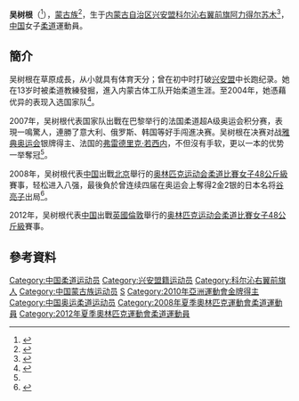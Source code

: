 {{Infobox sportsperson
| headercolor    = #F0E68C
| name           = 吴树根
| image          = 
| imagesize      =
| caption        =
| birthname      =
| fullname       =
| nickname       =
| nationality    = 
| residence      =
| birthdate      = {{birth_date_and_age|1987|8|26}}<ref name="a1"/>
| birthplace     = {{CHN}}[[内蒙古自治区|内蒙古自治区]][[兴安盟|兴安盟]][[科尔沁右翼前旗|科尔沁右翼前旗]]
| height         = {{height|m=1.53}}<ref name="a1"/>
| weight         = {{weight|kg=48}}<ref name="a1"/>
| website        = 
| country        = {{CHN}}
| sport          = 女子[[柔道|柔道]]
| collegeteam    =
| club           =
| team           =
| turnedpro      =
| coach          = [[杨宏军|杨宏军]]<ref name="a1"/>
| retired        =
| coaching       =
| worlds         =
| regionals      =
| nationals      =
| olympics       =
| paralympics    =
| highestranking =
| pb             =
| medaltemplates = 
{{MedalCompetition | [[亞洲運動會|亞洲運動會]]}}
{{MedalGold  | [[2010年亞洲運動會|2010年 廣州]] | [[2010年亞洲運動會柔道比賽|48公斤級]] }}
| show-medals    = yes
}}
'''吴树根'''（{{bd|1987年|8月26日|catIdx=W}}<ref name="a1">{{Cite web|url=http://2012teamchina.olympic.cn/index.php/personview/persons/16351|title=2012伦敦奥运会中国体育代表团成员名录 - 吴树根|accessdate=2014-07-13|author=|date=|work=|publisher=中国奥委会网|language=Zh-hans|archive-date=2012-08-15|archive-url=https://web.archive.org/web/20120815034037/http://2012teamchina.olympic.cn/index.php/personview/persons/16351|dead-url=yes}}</ref>），[[蒙古族|蒙古族]]<ref>{{Cite web|url=http://szb.northnews.cn/nmgrb/html/2008-08/08/content_121568.htm|title=让我们一起看奥运|accessdate=2014-07-13|author=记者：孙一帆、阿荣|date=2008年8月8日|work=|publisher=内蒙古日报社--数字报刊|language=Zh-hans|deadurl=yes|archiveurl=https://web.archive.org/web/20160306011754/http://szb.northnews.cn/nmgrb/html/2008-08/08/content_121568.htm|archivedate=2016年3月6日}}</ref>，生于[[内蒙古自治区|内蒙古自治区]][[兴安盟|兴安盟]][[科尔沁右翼前旗|科尔沁右翼前旗]][[阿力得尔苏木|阿力得尔苏木]]<ref>{{Cite web |url=http://www.northnews.cn/2012/0731/867423.shtml |title=刘剑夕慰问兴安盟籍奥运选手吴树根父母 |accessdate=2014-07-13 |author=记者：郭磊，编辑：胡浩 |date=2012年7月31日 |work= |publisher=正北方网，来源：兴安日报 |language=Zh-hans |deadurl=yes |archiveurl=https://web.archive.org/web/20140714155009/http://www.northnews.cn/2012/0731/867423.shtml |archivedate=2014年7月14日 }}</ref>，[[中国|中国]]女子[[柔道|柔道]]運動員。

==簡介==
吴树根在草原成長，从小就具有体育天分；曾在初中时打破[[兴安盟|兴安盟]]中长跑纪录。她在13岁时被柔道教練發掘，進入内蒙古体工队开始柔道生涯。至2004年，她憑藉优异的表现入选国家队<ref name="搜狐体育0705">{{cite news|title=吴树根再战奥运但求无憾 四年前惜败传奇谷亮子|url=http://sports.21cn.com/integrate/other/2012/07/05/12297003.shtml|newspaper=搜狐体育|date=2012-07-05|access-date=2012-07-21|archive-url=https://web.archive.org/web/20160304134907/http://sports.21cn.com/integrate/other/2012/07/05/12297003.shtml|archive-date=2016-03-04|dead-url=yes}}</ref>。

2007年，吴树根代表国家队出戰在巴黎举行的法国柔道超A级奥运会积分赛，表現一鳴驚人，連勝了意大利、俄罗斯、韩国等好手闯進决赛。吴树根在决赛对战[[2004年夏季奥林匹克运动会|雅典奥运会]]银牌得主、法国的[[弗雷德里克·若西内|弗雷德里克·若西内]]，不但沒有手软，更以一本的优势一举奪冠<ref name="搜狐体育0705"/>。

2008年，吴树根代表[[2008年夏季奥林匹克运动会中国代表团|中国]]出戰[[北京|北京]]舉行的[[2008年夏季奥林匹克运动会|奥林匹克运动会]][[2008年夏季奧林匹克運動會柔道比賽|柔道比賽]][[2008年夏季奧林匹克運動會柔道比賽—女子48公斤級|女子48公斤級]]賽事，轻松进入八强，最後負於曾连续四届在奥运会上奪得2金2银的日本名将[[谷亮子|谷亮子]]出局<ref>{{cite news|title=女子柔道国手吴树根微弱劣势败给名将|url=http://2008.qq.com/a/20080810/000407.htm|newspaper=北京娱乐信报|date=2008-08-10}}{{Dead link|date=2020年6月 |bot=InternetArchiveBot |fix-attempted=yes }}</ref>。

2012年，吴树根代表[[2012年夏季奥林匹克运动会中国代表团|中国]]出戰[[英國|英國]][[倫敦|倫敦]]舉行的[[2012年夏季奥林匹克运动会|奥林匹克运动会]][[2012年夏季奧林匹克運動會柔道比賽|柔道比賽]][[2012年夏季奧林匹克運動會柔道比賽－女子48公斤級|女子48公斤級]]賽事。

==參考資料==
{{Reflist}}

{{DEFAULTSORT:Wu Shugen}}
[[Category:中国柔道运动员|Category:中国柔道运动员]]
[[Category:兴安盟籍运动员|Category:兴安盟籍运动员]]
[[Category:科尔沁右翼前旗人|Category:科尔沁右翼前旗人]]
[[Category:中国蒙古族运动员|Category:中国蒙古族运动员]]
[[Category:吴姓|S]]
[[Category:2010年亞洲運動會金牌得主|Category:2010年亞洲運動會金牌得主]]
[[Category:中国奥运柔道运动员|Category:中国奥运柔道运动员]]
[[Category:2008年夏季奧林匹克運動會柔道運動員|Category:2008年夏季奧林匹克運動會柔道運動員]]
[[Category:2012年夏季奧林匹克運動會柔道運動員|Category:2012年夏季奧林匹克運動會柔道運動員]]
